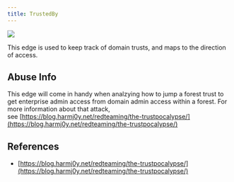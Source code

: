 ---
title: TrustedBy
---

<Frame>
  <img src="/hc/images/image-2-1.png"/>
</Frame>

This edge is used to keep track of domain trusts, and maps to the direction of access.

Abuse Info[](#heading-1)
------------------------

This edge will come in handy when analzying how to jump a forest trust to get enterprise admin access from domain admin access within a forest. For more information about that attack, see [https://blog.harmj0y.net/redteaming/the-trustpocalypse/](https://blog.harmj0y.net/redteaming/the-trustpocalypse/)

References[](#heading-2)
------------------------

* [https://blog.harmj0y.net/redteaming/the-trustpocalypse/](https://blog.harmj0y.net/redteaming/the-trustpocalypse/)
